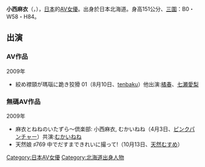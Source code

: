 {{BLP unsourced|time=2022-02-11T23:39:13+00:00}}
{{AV女優|
|名前=小西麻衣
|ふりがな=
|別名=
|愛称=
|生年=1988
|生月=
|生日=
|出身地={{JPN}}・[[北海道|北海道]]
|血液型=B
|時点=
|身長=
|体重=
|バスト=80
|ウエスト=58
|ヒップ=84
|カップ=
|身体備考=
|ジャンル=
|AV出演期間=2009年 -
|活動備考=
|他の活動=
|その他=
}}
{{japanese|japanese=小西 麻衣|kana=こにし まい|romaji=Konishi Mai}}
'''小西麻衣'''（{{lang-ja|こにし まい}}，{{bd|1988年||||}}），[[日本|日本]]的[[AV女優|AV女優]]。出身於日本北海道。身高151公分、[[三圍|三圍]]：B0・W58・H84。

==出演==
=== AV作品 ===
;2009年
*絞め襟頸が瑪瑙に跪き狡猾 01（8月10日、[[tenbaku|tenbaku]]）他出演:[[橘春|橘春]]、[[七瀬愛梨|七瀬愛梨]]

=== 無碼AV作品 ===
;2009年
*麻衣とねねのいたずら～倶楽部: 小西麻衣, むかいねね（4月3日、[[ピンクパンチャー|ピンクパンチャー]]）共演:[[むかいねね|むかいねね]]
*天然娘 ♯769 中でだすまできれいに撮って!（10月13日、[[天然むすめ|天然むすめ]]）



{{DEFAULTSORT:Konishi Mai}}
[[Category:日本AV女優|Category:日本AV女優]]
[[Category:北海道出身人物|Category:北海道出身人物]]


{{Pornstar-stub}}